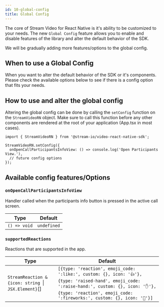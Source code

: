 ```yaml
---
id: 10-global-config
title: Global Config
---
```


The core of Stream Video for React Native is it's ability to be customized to your needs.
The new `Global Config` feature allows you to enable and disable features of the library and alter the default behavior of the SDK.

We will be gradually adding more features/options to the global config.

## When to use a Global Config

When you want to alter the default behavior of the SDK or it's components.
Please check the available options below to see if there is a config option that fits your needs.

## How to use and alter the global config

Altering the global config can be done by calling the `setConfig` function on the `StreamVideoRN` object.
Make sure to call this function before any other components are rendered at the root of your application (App.tsx in most cases).

```tsx
import { StreamVideoRN } from '@stream-io/video-react-native-sdk';

StreamVideoRN.setConfig({
  onOpenCallParticipantsInfoView: () => console.log('Open Participants View.'),
  // future config options
});
```

## Available config features/Options

### `onOpenCallParticipantsInfoView`

Handler called when the participants info button is pressed in the active call screen.

| Type         | Default     |
| ------------ | ----------- |
| `() => void` | `undefined` |

### `supportedReactions`

Reactions that are supported in the app.

| Type                                                 | Default                                                                                                                                                                                                              |
| ---------------------------------------------------- | -------------------------------------------------------------------------------------------------------------------------------------------------------------------------------------------------------------------- |
| `StreamReaction & {icon: string `\|` JSX.Element}`[] | `[{type: 'reaction', emoji_code: ':like:', custom: {}, icon: '👍'},{type: 'raised-hand', emoji_code: ':raise-hand:', custom: {}, icon: '✋'},{type: 'reaction', emoji_code: ':fireworks:', custom: {}, icon: '🎉'}]` |

